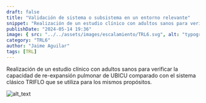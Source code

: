 ```yaml
---
draft: false
title: "Validación de sistema o subsistema en un entorno relevante"
snippet: "Realización de un estudio clínico con adultos sanos para verificar la capacidad de re-expansión pulmonar de UBICU comparado con el sistema clásico TRIFLO que se utiliza para los mismos propósitos."
publishDate: "2024-05-14 19:36"
image: { src: "../../assets/images/escalamiento/TRL6.svg", alt: "typography" }
category: "TRL6"
author: "Jaime Aguilar"
tags: [TRL]
---
```


Realización de un estudio clínico con adultos sanos para verificar la capacidad de re-expansión pulmonar de UBICU comparado con el sistema clásico TRIFLO que se utiliza para los mismos propósitos.

![alt_text](/Blog/Escalamiento/TRL6/Imagen10.png "image_tlr6")

